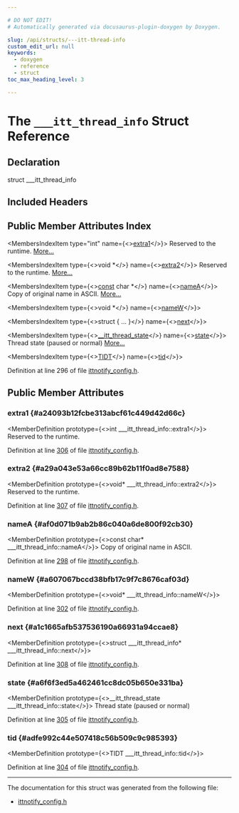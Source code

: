 ```yaml
---

# DO NOT EDIT!
# Automatically generated via docusaurus-plugin-doxygen by Doxygen.

slug: /api/structs/---itt-thread-info
custom_edit_url: null
keywords:
  - doxygen
  - reference
  - struct
toc_max_heading_level: 3

---
```





# The `___itt_thread_info` Struct Reference

<DoxygenPage pluginConfig={pluginConfig}>



## Declaration

<CodeBlock>struct ___itt_thread_info</CodeBlock>

## Included Headers

<IncludesList>
<IncludesListItem
  filePath="ExecutionEngine/IntelJITProfiling/ittnotify_config.h"
  permalink="/docs/api/files/lib/lib/executionengine/lib/executionengine/inteljitprofiling/ittnotify-config-h"
  isLocal="true" />
</IncludesList>

## Public Member Attributes Index

<MembersIndex>

<MembersIndexItem
  type="int"
  name={<><a href="#a24093b12fcbe313abcf61c449d42d66c">extra1</a></>}>
Reserved to the runtime. <a href="#a24093b12fcbe313abcf61c449d42d66c">More...</a>
</MembersIndexItem>

<MembersIndexItem
  type={<>void &#42;</>}
  name={<><a href="#a29a043e53a66cc89b62b11f0ad8e7588">extra2</a></>}>
Reserved to the runtime. <a href="#a29a043e53a66cc89b62b11f0ad8e7588">More...</a>
</MembersIndexItem>

<MembersIndexItem
  type={<><a href="/docs/api/files/lib/lib/target/lib/target/aarch64/aarch64promoteconstant-cpp/#a90f8350fecae261c25be85d38b451bff">const</a> char &#42;</>}
  name={<><a href="#af0d071b9ab2b86c040a6de800f92cb30">nameA</a></>}>
Copy of original name in ASCII. <a href="#af0d071b9ab2b86c040a6de800f92cb30">More...</a>
</MembersIndexItem>

<MembersIndexItem
  type={<>void &#42;</>}
  name={<><a href="#a607067bccd38bfb17c9f7c8676caf03d">nameW</a></>}>
</MembersIndexItem>

<MembersIndexItem
  type={<>struct &#123; ... &#125;</>}
  name={<><a href="#a1c1665afb537536190a66931a94ccae8">next</a></>}>
</MembersIndexItem>

<MembersIndexItem
  type={<><a href="/docs/api/files/lib/lib/executionengine/lib/executionengine/inteljitprofiling/ittnotify-config-h/#a0f5df24d0c9150a5b08d6d701060ba27">&#95;&#95;itt&#95;thread&#95;state</a></>}
  name={<><a href="#a6f6f3ed5a462461cc8dc05b650e331ba">state</a></>}>
Thread state (paused or normal) <a href="#a6f6f3ed5a462461cc8dc05b650e331ba">More...</a>
</MembersIndexItem>

<MembersIndexItem
  type={<><a href="/docs/api/files/lib/lib/executionengine/lib/executionengine/inteljitprofiling/ittnotify-config-h/#a29a5bb118e7357976d9168d5cccfb0ce">TIDT</a></>}
  name={<><a href="#adfe992c44e507418c56b509c9c985393">tid</a></>}>
</MembersIndexItem>

</MembersIndex>


Definition at line 296 of file <a href="/docs/api/files/lib/lib/executionengine/lib/executionengine/inteljitprofiling/ittnotify-config-h">ittnotify&#95;config.h</a>.

<SectionDefinition>

## Public Member Attributes

### extra1 {#a24093b12fcbe313abcf61c449d42d66c}

<MemberDefinition
  prototype={<>int &#95;&#95;&#95;itt&#95;thread&#95;info::extra1</>}>
Reserved to the runtime.

Definition at line <a href="/docs/api/files/lib/lib/executionengine/lib/executionengine/inteljitprofiling/ittnotify-config-h/#l00306">306</a> of file <a href="/docs/api/files/lib/lib/executionengine/lib/executionengine/inteljitprofiling/ittnotify-config-h">ittnotify&#95;config.h</a>.
</MemberDefinition>

### extra2 {#a29a043e53a66cc89b62b11f0ad8e7588}

<MemberDefinition
  prototype={<>void&#42; &#95;&#95;&#95;itt&#95;thread&#95;info::extra2</>}>
Reserved to the runtime.

Definition at line <a href="/docs/api/files/lib/lib/executionengine/lib/executionengine/inteljitprofiling/ittnotify-config-h/#l00307">307</a> of file <a href="/docs/api/files/lib/lib/executionengine/lib/executionengine/inteljitprofiling/ittnotify-config-h">ittnotify&#95;config.h</a>.
</MemberDefinition>

### nameA {#af0d071b9ab2b86c040a6de800f92cb30}

<MemberDefinition
  prototype={<>const char&#42; &#95;&#95;&#95;itt&#95;thread&#95;info::nameA</>}>
Copy of original name in ASCII.

Definition at line <a href="/docs/api/files/lib/lib/executionengine/lib/executionengine/inteljitprofiling/ittnotify-config-h/#l00298">298</a> of file <a href="/docs/api/files/lib/lib/executionengine/lib/executionengine/inteljitprofiling/ittnotify-config-h">ittnotify&#95;config.h</a>.
</MemberDefinition>

### nameW {#a607067bccd38bfb17c9f7c8676caf03d}

<MemberDefinition
  prototype={<>void&#42; &#95;&#95;&#95;itt&#95;thread&#95;info::nameW</>}>

Definition at line <a href="/docs/api/files/lib/lib/executionengine/lib/executionengine/inteljitprofiling/ittnotify-config-h/#l00302">302</a> of file <a href="/docs/api/files/lib/lib/executionengine/lib/executionengine/inteljitprofiling/ittnotify-config-h">ittnotify&#95;config.h</a>.
</MemberDefinition>

### next {#a1c1665afb537536190a66931a94ccae8}

<MemberDefinition
  prototype={<>struct &#95;&#95;&#95;itt&#95;thread&#95;info&#42; &#95;&#95;&#95;itt&#95;thread&#95;info::next</>}>

Definition at line <a href="/docs/api/files/lib/lib/executionengine/lib/executionengine/inteljitprofiling/ittnotify-config-h/#l00308">308</a> of file <a href="/docs/api/files/lib/lib/executionengine/lib/executionengine/inteljitprofiling/ittnotify-config-h">ittnotify&#95;config.h</a>.
</MemberDefinition>

### state {#a6f6f3ed5a462461cc8dc05b650e331ba}

<MemberDefinition
  prototype={<>&#95;&#95;itt&#95;thread&#95;state &#95;&#95;&#95;itt&#95;thread&#95;info::state</>}>
Thread state (paused or normal)

Definition at line <a href="/docs/api/files/lib/lib/executionengine/lib/executionengine/inteljitprofiling/ittnotify-config-h/#l00305">305</a> of file <a href="/docs/api/files/lib/lib/executionengine/lib/executionengine/inteljitprofiling/ittnotify-config-h">ittnotify&#95;config.h</a>.
</MemberDefinition>

### tid {#adfe992c44e507418c56b509c9c985393}

<MemberDefinition
  prototype={<>TIDT &#95;&#95;&#95;itt&#95;thread&#95;info::tid</>}>

Definition at line <a href="/docs/api/files/lib/lib/executionengine/lib/executionengine/inteljitprofiling/ittnotify-config-h/#l00304">304</a> of file <a href="/docs/api/files/lib/lib/executionengine/lib/executionengine/inteljitprofiling/ittnotify-config-h">ittnotify&#95;config.h</a>.
</MemberDefinition>

</SectionDefinition>

<hr/>

The documentation for this struct was generated from the following file:

<ul>
<li><a href="/docs/api/files/lib/lib/executionengine/lib/executionengine/inteljitprofiling/ittnotify-config-h">ittnotify_config.h</a></li>
</ul>

</DoxygenPage>
